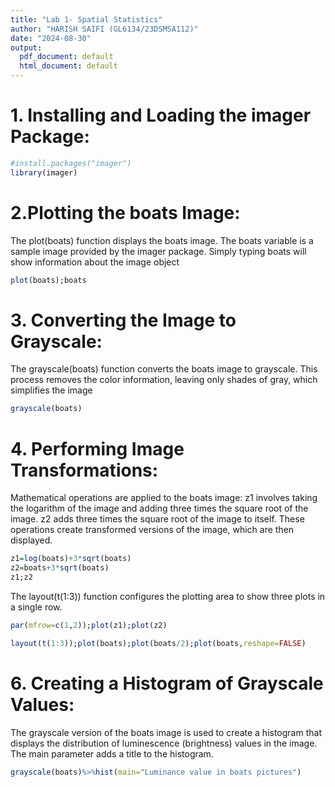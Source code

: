 ---
title: "Lab 1- Spatial Statistics"
author: "HARISH SAIFI (GL6134/23DSMSA112)"
date: "2024-08-30"
output: 
  pdf_document: default
  html_document: default
---
\vspace{-0.5cm}
# 1. Installing and Loading the imager Package:
```{r message=FALSE}
#install.packages("imager")
library(imager)
```
# 2.Plotting the boats Image:

The plot(boats) function displays the boats image. The boats variable is a sample image provided by the imager package. Simply typing boats will show information about the image object
```{r}
plot(boats);boats
```

# 3. Converting the Image to Grayscale:

The grayscale(boats) function converts the boats image to grayscale. This process removes the color information, leaving only shades of gray, which simplifies the image
```{r}
grayscale(boats)
```
# 4. Performing Image Transformations:

Mathematical operations are applied to the boats image:
z1 involves taking the logarithm of the image and adding three times the square root of the image.
z2 adds three times the square root of the image to itself.
These operations create transformed versions of the image, which are then displayed.

```{r}
z1=log(boats)+3*sqrt(boats)
z2=boats+3*sqrt(boats)
z1;z2
```

The layout(t(1:3)) function configures the plotting area to show three plots in a single row.
```{r}
par(mfrow=c(1,2));plot(z1);plot(z2)

layout(t(1:3));plot(boats);plot(boats/2);plot(boats,reshape=FALSE)
```

# 6. Creating a Histogram of Grayscale Values:

The grayscale version of the boats image is used to create a histogram that displays the distribution of luminescence (brightness) values in the image. The main parameter adds a title to the histogram.

```{r}
grayscale(boats)%>%hist(main="Luminance value in boats pictures")
```
\vspace{-0.5cm}
